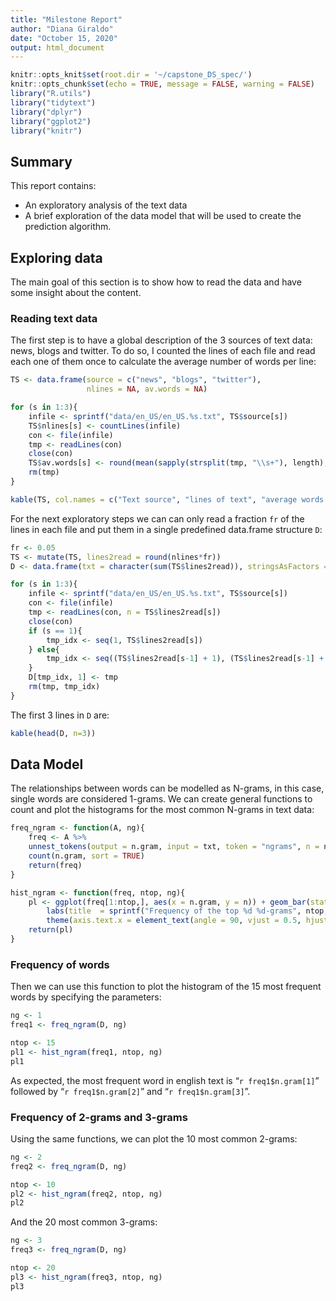 ```yaml
---
title: "Milestone Report"
author: "Diana Giraldo"
date: "October 15, 2020"
output: html_document
---
```


```r
knitr::opts_knit$set(root.dir = '~/capstone_DS_spec/')
knitr::opts_chunk$set(echo = TRUE, message = FALSE, warning = FALSE)
library("R.utils")
library("tidytext")
library("dplyr")
library("ggplot2")
library("knitr")
```

## Summary
This report contains: 

- An exploratory analysis of the text data 
- A brief exploration of the data model that will be used to create the prediction algorithm.

## Exploring data

The main goal of this section is to show how to read the data and have some insight about the content.

### Reading text data

The first step is to have a global description of the 3 sources of text data: news, blogs and twitter. To do so, I counted the lines of each file and read each one of them once to calculate the average number of words per line:

```r
TS <- data.frame(source = c("news", "blogs", "twitter"),
                 nlines = NA, av.words = NA)

for (s in 1:3){
    infile <- sprintf("data/en_US/en_US.%s.txt", TS$source[s])
    TS$nlines[s] <- countLines(infile)
    con <- file(infile)
    tmp <- readLines(con)
    close(con)
    TS$av.words[s] <- round(mean(sapply(strsplit(tmp, "\\s+"), length), na.rm = TRUE), digits = 2)
    rm(tmp)
}

kable(TS, col.names = c("Text source", "lines of text", "average words per line"))
```

For the next exploratory steps we can can only read a fraction `fr` of the lines in each file and put them in a single predefined data.frame structure `D`:

```r
fr <- 0.05
TS <- mutate(TS, lines2read = round(nlines*fr))
D <- data.frame(txt = character(sum(TS$lines2read)), stringsAsFactors = FALSE)

for (s in 1:3){
    infile <- sprintf("data/en_US/en_US.%s.txt", TS$source[s])
    con <- file(infile)
    tmp <- readLines(con, n = TS$lines2read[s])
    close(con)
    if (s == 1){
        tmp_idx <- seq(1, TS$lines2read[s])
    } else{
        tmp_idx <- seq((TS$lines2read[s-1] + 1), (TS$lines2read[s-1] + TS$lines2read[s]))
    }
    D[tmp_idx, 1] <- tmp  
    rm(tmp, tmp_idx)
}
```

The first 3 lines in `D` are:

```r
kable(head(D, n=3))
```

## Data Model 

The relationships between words can be modelled as N-grams, in this case, single words are considered 1-grams. We can create general functions to count and plot the histograms for the most common N-grams in text data:

```r
freq_ngram <- function(A, ng){
    freq <- A %>%
    unnest_tokens(output = n.gram, input = txt, token = "ngrams", n = ng) %>%
    count(n.gram, sort = TRUE)
    return(freq)
}

hist_ngram <- function(freq, ntop, ng){
    pl <- ggplot(freq[1:ntop,], aes(x = n.gram, y = n)) + geom_bar(stat = "identity") +
        labs(title  = sprintf("Frequency of the top %d %d-grams", ntop, ng)) + theme_minimal() +
        theme(axis.text.x = element_text(angle = 90, vjust = 0.5, hjust=1))
    return(pl)
}
```

### Frequency of words

Then we can use this function to plot the histogram of the 15 most frequent words by specifying the parameters:

```r
ng <- 1
freq1 <- freq_ngram(D, ng)

ntop <- 15
pl1 <- hist_ngram(freq1, ntop, ng)
pl1
```

As expected, the most frequent word in english text is "`r freq1$n.gram[1]`" followed by "`r freq1$n.gram[2]`" and "`r freq1$n.gram[3]`".

### Frequency of 2-grams and 3-grams

Using the same functions, we can plot the 10 most common 2-grams:

```r
ng <- 2
freq2 <- freq_ngram(D, ng)

ntop <- 10
pl2 <- hist_ngram(freq2, ntop, ng)
pl2
```

And the 20 most common 3-grams:

```r
ng <- 3
freq3 <- freq_ngram(D, ng)

ntop <- 20
pl3 <- hist_ngram(freq3, ntop, ng)
pl3
```